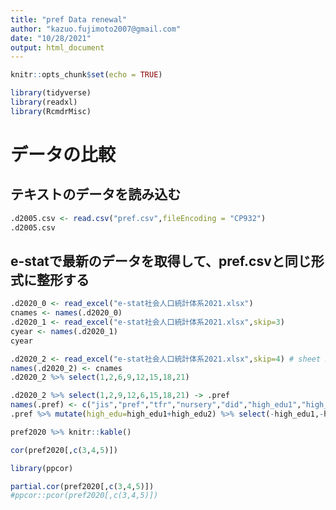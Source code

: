 ```yaml
---
title: "pref Data renewal"
author: "kazuo.fujimoto2007@gmail.com"
date: "10/28/2021"
output: html_document
---
```


```r
knitr::opts_chunk$set(echo = TRUE)
```

```r
library(tidyverse)
library(readxl)
library(RcmdrMisc)
```

# データの比較

## テキストのデータを読み込む

```r
.d2005.csv <- read.csv("pref.csv",fileEncoding = "CP932")
.d2005.csv
```

## e-statで最新のデータを取得して、pref.csvと同じ形式に整形する

```r
.d2020_0 <- read_excel("e-stat社会人口統計体系2021.xlsx")
cnames <- names(.d2020_0)
.d2020_1 <- read_excel("e-stat社会人口統計体系2021.xlsx",skip=3)
cyear <- names(.d2020_1)
cyear

.d2020_2 <- read_excel("e-stat社会人口統計体系2021.xlsx",skip=4) # sheet 2を
names(.d2020_2) <- cnames
.d2020_2 %>% select(1,2,6,9,12,15,18,21)
```

```r
.d2020_2 %>% select(1,2,9,12,6,15,18,21) -> .pref
names(.pref) <- c("jis","pref","tfr","nursery","did","high_edu1","high_edu2","labor_female")
.pref %>% mutate(high_edu=high_edu1+high_edu2) %>% select(-high_edu1,-high_edu2) %>% select(1:5,7,6) %>% slice(1:47) -> pref2020 # 48,49 行に平均値、標準偏差がついていた。これを削除しておくこと。
```

```r
pref2020 %>% knitr::kable()
```



```r
cor(pref2020[,c(3,4,5)])
```

```r
library(ppcor)
```

```r
partial.cor(pref2020[,c(3,4,5)])
#ppcor::pcor(pref2020[,c(3,4,5)])
```

